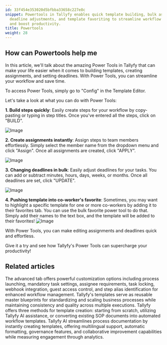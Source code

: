 ```yaml
---
id: 33f454e353020d5bfbba33658c227e8c
snippet: Powertools in Tallyfy enables quick template building, bulk assignments,
  deadline adjustments, and template favoriting to streamline workflow management
  and boost productivity.
title: Powertools
weight: 28
---
```


## How can Powertools help me

In this article, we'll talk about the amazing Power Tools in Tallyfy that can make your life easier when it comes to building templates, creating assignments, and setting deadlines. With Power Tools, you can streamline your workflow and save time.

To access Power Tools, simply go to "Config" in the Template Editor.

Let's take a look at what you can do with Power Tools:

**1. Build steps quickly**: Easily create steps for your workflow by copy-pasting or typing in step titles. Once you've entered all the steps, click on "BUILD".

![Image](https://screenshots.tallyfy.com/tallyfy%2Fpro%2Fdesktop-light-click-powertools-create-steps.png)

**2. Create assignments instantly**: Assign steps to team members effortlessly. Simply select the member name from the dropdown menu and click "Assign". Once all assignments are created, click "APPLY".

![Image](https://screenshots.tallyfy.com/tallyfy%2Fpro%2Fdesktop-light-click-powertools-assign.png)

**3. Changing deadlines in bulk**: Easily adjust deadlines for your tasks. You can add or subtract minutes, hours, days, weeks, or months. Once all deadlines are set, click "UPDATE".

![Image](https://screenshots.tallyfy.com/tallyfy%2Fpro%2Fdesktop-light-click-powertools-deadlines.png)

**4. Pushing template into co-worker's favorite**: Sometimes, you may want to highlight a specific template for one or more co-workers by adding it to their favorites tab. You can use the bulk favorite power tool to do that. Simply add their names to the text box, and the template will be added to their favorites!
![Image](https://screenshots.tallyfy.com/tallyfy%2Fpro%2Fdesktop-light-click-powertools-favorite.png)


With Power Tools, you can make editing assignments and deadlines quick and effortless.

Give it a try and see how Tallyfy's Power Tools can supercharge your productivity!


## Related articles
<CardGrid>
<LinkTitleCard header="<b>Tasks > Advanced tab</b>" href="/products/pro/tracking-and-tasks/tasks/how-can-i-utilize-tallyfys-advanced-tab-features/" > The advanced tab offers powerful customization options including process launching, mandatory task settings, assignee requirements, task locking, webhook integration, guest access control, and step alias identification for enhanced workflow management. </LinkTitleCard>
<LinkTitleCard header="<b>Documenting > Templates</b>" href="/products/pro/documenting/templates/" > Tallyfy's templates serve as reusable master blueprints for standardizing and scaling business processes while maintaining consistency and quality across multiple executions. </LinkTitleCard>
<LinkTitleCard header="<b>Templates > Create a template</b>" href="/products/pro/documenting/templates/create-template/" > Tallyfy offers three methods for template creation: starting from scratch, utilizing Tallyfy AI assistance, or converting existing SOP documents into automated workflow templates. </LinkTitleCard>
<LinkTitleCard header="<b>Features > Explain it once</b>" href="/products/pro/tutorials/features/explain-it-once/" > Tallyfy AI streamlines process documentation by instantly creating templates, offering multilingual support, automatic formatting, governance features, and collaborative improvement capabilities while measuring engagement through analytics. </LinkTitleCard>
</CardGrid>